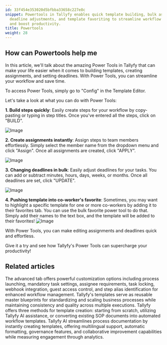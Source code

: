 ```yaml
---
id: 33f454e353020d5bfbba33658c227e8c
snippet: Powertools in Tallyfy enables quick template building, bulk assignments,
  deadline adjustments, and template favoriting to streamline workflow management
  and boost productivity.
title: Powertools
weight: 28
---
```


## How can Powertools help me

In this article, we'll talk about the amazing Power Tools in Tallyfy that can make your life easier when it comes to building templates, creating assignments, and setting deadlines. With Power Tools, you can streamline your workflow and save time.

To access Power Tools, simply go to "Config" in the Template Editor.

Let's take a look at what you can do with Power Tools:

**1. Build steps quickly**: Easily create steps for your workflow by copy-pasting or typing in step titles. Once you've entered all the steps, click on "BUILD".

![Image](https://screenshots.tallyfy.com/tallyfy%2Fpro%2Fdesktop-light-click-powertools-create-steps.png)

**2. Create assignments instantly**: Assign steps to team members effortlessly. Simply select the member name from the dropdown menu and click "Assign". Once all assignments are created, click "APPLY".

![Image](https://screenshots.tallyfy.com/tallyfy%2Fpro%2Fdesktop-light-click-powertools-assign.png)

**3. Changing deadlines in bulk**: Easily adjust deadlines for your tasks. You can add or subtract minutes, hours, days, weeks, or months. Once all deadlines are set, click "UPDATE".

![Image](https://screenshots.tallyfy.com/tallyfy%2Fpro%2Fdesktop-light-click-powertools-deadlines.png)

**4. Pushing template into co-worker's favorite**: Sometimes, you may want to highlight a specific template for one or more co-workers by adding it to their favorites tab. You can use the bulk favorite power tool to do that. Simply add their names to the text box, and the template will be added to their favorites!
![Image](https://screenshots.tallyfy.com/tallyfy%2Fpro%2Fdesktop-light-click-powertools-favorite.png)


With Power Tools, you can make editing assignments and deadlines quick and effortless.

Give it a try and see how Tallyfy's Power Tools can supercharge your productivity!


## Related articles
<CardGrid>
<LinkTitleCard header="<b>Tasks > Advanced tab</b>" href="/products/pro/tracking-and-tasks/tasks/how-can-i-utilize-tallyfys-advanced-tab-features/" > The advanced tab offers powerful customization options including process launching, mandatory task settings, assignee requirements, task locking, webhook integration, guest access control, and step alias identification for enhanced workflow management. </LinkTitleCard>
<LinkTitleCard header="<b>Documenting > Templates</b>" href="/products/pro/documenting/templates/" > Tallyfy's templates serve as reusable master blueprints for standardizing and scaling business processes while maintaining consistency and quality across multiple executions. </LinkTitleCard>
<LinkTitleCard header="<b>Templates > Create a template</b>" href="/products/pro/documenting/templates/create-template/" > Tallyfy offers three methods for template creation: starting from scratch, utilizing Tallyfy AI assistance, or converting existing SOP documents into automated workflow templates. </LinkTitleCard>
<LinkTitleCard header="<b>Features > Explain it once</b>" href="/products/pro/tutorials/features/explain-it-once/" > Tallyfy AI streamlines process documentation by instantly creating templates, offering multilingual support, automatic formatting, governance features, and collaborative improvement capabilities while measuring engagement through analytics. </LinkTitleCard>
</CardGrid>